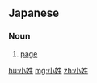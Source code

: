 ==Japanese==
{{ja-kanjitab|こ|しょう|yomi=y}}

===Noun===
{{ja-noun|こしょう}}

# {{lb|ja|history|sort=こしょう}} [[page]]

[[hu:小姓]]
[[mg:小姓]]
[[zh:小姓]]